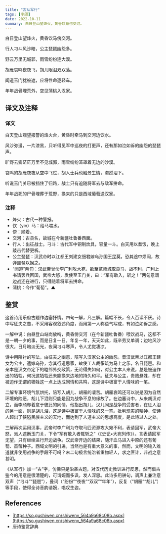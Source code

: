 ```yaml
---
title: "古从军行"
tags: [李颀]
date: 2022-10-11
summary: 白日登山望烽火，黄昏饮马傍交河。
---
```


白日登山望烽火，黄昏饮马傍交河。

行人刁斗风沙暗，公主琵琶幽怨多。

野云万里无城郭，雨雪纷纷连大漠。

胡雁哀鸣夜夜飞，胡儿眼泪双双落。

闻道玉门犹被遮，应将性命逐轻车。

年年战骨埋荒外，空见蒲桃入汉家。

## 译文及注释

### 译文

白天登山观望报警的烽火台，黄昏时牵马到交河边饮水。

风沙弥漫，一片漆黑，只听得见军中巡夜的打更声，还有那如泣如诉的幽怨的琵琶声。

旷野云雾茫茫万里不见城郭，雨雪纷纷笼罩着无边的沙漠。

哀鸣的胡雁夜夜从空中飞过，胡人士兵也触景生情，潸然泪下。

听说玉门关已被挡住了归路，战士只有追随将军去与敌军拼命。

年年战死的尸骨埋葬于荒野，换来的只是西域葡萄送汉家。

### 注释

- 烽火：古代一种警报。
- 饮（yìn）马：给马喂水。
- 傍：顺着。
- 交河：古县名，故城在今新疆吐鲁番西面。
- 行人：出征战士。刁斗：古代军中铜制炊具，容量一斗。白天用以煮饭，晚上敲击代替更柝。
- 公主琵琶：汉武帝时以江都王刘建女细君嫁乌孙国王昆莫，恐其途中烦闷，故弹琵琶以娱之。
- “闻道”两句：汉武帝曾命李广利攻大宛，欲至贰师城取良马，战不利，广利上书请罢兵回国，武帝大怒，发使至玉门关，曰：“军有敢入，斩之！”两句意谓边战还在进行，只得随着将军去拼命。
- 蒲桃：今作“葡萄”。▲

## 鉴赏

这首诗用乐府古题作边塞抒情。四句一解，凡三解。篇幅不长，令人百读不厌。诗中写征夫之苦，不采用客观叙述角度，而用第一人称语气写成，有如泣如诉之感。

一解中说：白昼登山站岗放哨，黄昏傍交河（在今新疆吐鲁番）喂饮战马，这都不是一朝一夕的事，而是日复一日，年复一年，天天如此，既辛劳又单调；边地风沙很大，日月暗淡无光，夜闻刁斗寒声，令人尤觉凄凉。

诗中用陪衬的写法，由征夫之幽怨，陪写入汉家公主的幽怨。昔汉武帝以江都王建女为公主，遣嫁乌孙，念其行道思家，故使工人裁筝筑为马上之乐，名日琵琶。和亲本是汉文帝定下的睦邻外交政策，无论得失如何，对公主本人来说，总是被迫作出的牺牲，何况这牺牲还未能换来边地的持久和平。征夫与公主，贵贱悬殊，却在被迫作无谓的牺牲这一点上达成同情和共鸣，这是诗中极富于人情味的一笔。

二解专事环境气氛烘托，陪写入胡儿、胡雁的凄苦。胡雁哀鸣还可以说是因为自然环境的险恶，胡儿下泪则只能是因为战争不息的缘故了。在边塞诗中，从来胡汉对立，而李颀却着意于彼此的同情，他指出胡儿、汉儿同是战争的受害者，在征人泪的另一面，则是胡儿泪，这是诗中极富于人情味的又一笔。批判现实的精神，使诗人超出了狭隘民族主义的天地，而达到了人道主义的思想高度，是此诗过人之处。

三解再次运用汉事，武帝时李广利为夺取马匹资源攻大宛不利，表请回军，武帝大怒，派人遮断玉门关，下令“军有敢入者辄斩之”（《史记•大宛列传》）。言表请回军无望，只有继续进行开边战争。汉武帝开边的结果，随汗血马进入中原的还有葡萄、首蓿种子。西域文明的引进，当然也是有重大意义的事，然而，文明的输入难道就非使用战争的手段不可吗？末二句极言统治者重物轻人，求之匪计，非战之意甚明。

《从军行》加一“古”字，仿佛只是沿袭古题，对汉代历史教训进行反思，然而借古鉴今的用意是很清楚的，可谓婉而多讽，发人深思。此诗多用骈句，调声上兼注意双声（“刁斗”“琵琶”），叠词（“纷纷”“夜夜”“双双”“年年”），反复（“胡雁”“胡儿”）等手段，使得全诗音韵谐婉，唱叹生姿。

## References

- [https://so.gushiwen.cn/shiwenv_564a9a68c08b.aspx](https://so.gushiwen.cn/shiwenv_564a9a68c08b.aspx)
- 唐诗鉴赏辞典